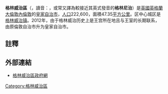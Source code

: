 {{Link style|time=2020-06-15T18:24:36+00:00}}
{{noteTA
|G1=UK Places
|G2=Unit
|T=zh-hans:格林尼治区;zh-hant:格林威治區;zh-hk:格林威治區;zh-tw:格林威治皇家自治市;zh-mo:格林威治區;
|1=zh-hans:格林尼治区;zh-hant:格林威治區;zh-hk:格林威治區;zh-tw:格林威治皇家自治市;zh-mo:格林威治區;
}}
{{Infobox London Borough
|name= 格林威治區
|en_name = Royal Borough of Greenwich
|short_name = Greenwich
|imagename = Image:LondonGreenwich.svg
|status = [[倫敦自治市|倫敦自治市]]
|area_rank = 302
|area_km2 = 47.35
|ons_code = 00AL
|adminhq =[[伍利奇|伍利奇]]<!---[[:en:Woolwich|:en:Woolwich]]--->
|ethnicity = 
|url = {{url|http://www.greenwich.gov.uk}}
|leadership = Leader & Cabinet
|mayor= Councillor Denise Hyland
|mps=John Austin<br />Clive Efford<br />Nick Raynsford
|gla_constituency = Greenwich and Lewisham
|gla_member = Len Duvall
}}
'''格林威治區'''（{{lang-en|Royal Borough of Greenwich}}，讀音：{{audio|En-uk-LBGreenwich.ogg|/ˈ{{IPA|ɡrɪnɪdʒ}}/}}，或常又譯為較接近其英式發音的'''格林尼治'''）是[[英國|英國]][[英格蘭|英格蘭]][[大倫敦|大倫敦]][[內倫敦|內倫敦]]的[[大倫敦#地方政府|皇家]][[倫敦自治市|自治市]]，[[人口|人口]]222,600，面積47.35[[平方公里|平方公里]]。区中心城区是[[格林尼治|格林威治镇]]。2012年，由于格林威治历史上是王宫所在地且与王室的长期联系，由原倫敦自治市升为皇家自治市。

== 註釋 ==
{{reflist}}

== 外部連結 ==
* {{en}} [http://www.greenwich.gov.uk 格林威治區政府網] {{Wayback|url=http://www.greenwich.gov.uk/ |date=20190618094022 }}

{{英國地理小作品}}
{{London borough}}
{{DEFAULTSORT:Greenwich}}
{{coord|51|27|N|0|03|E|region:GB_type:adm1st|display=title}}
[[Category:格林威治區|Category:格林威治區]]